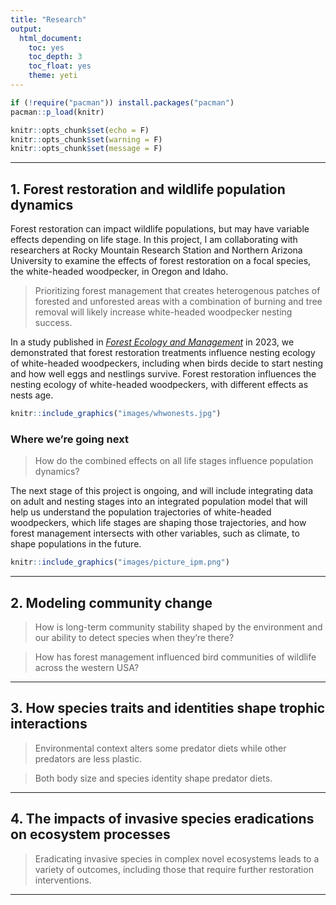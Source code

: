 ```yaml
---
title: "Research"
output:
  html_document:
    toc: yes
    toc_depth: 3
    toc_float: yes
    theme: yeti
---
```


```r

if (!require("pacman")) install.packages("pacman")
pacman::p_load(knitr)

knitr::opts_chunk$set(echo = F)
knitr::opts_chunk$set(warning = F)
knitr::opts_chunk$set(message = F)
```

```{=html}
<style>
body {text-align: left}
</style>
```

------------------------------------------------------------------------

## 1. Forest restoration and wildlife population dynamics

Forest restoration can impact wildlife populations, but may have variable effects depending on life stage. In this project, I am collaborating with researchers at Rocky Mountain Research Station and Northern Arizona University to examine the effects of forest restoration on a focal species, the white-headed woodpecker, in Oregon and Idaho. 

> Prioritizing forest management that creates heterogenous patches of forested and unforested areas with a combination of burning and tree removal will likely increase white-headed woodpecker nesting success.

In a study published in [_Forest Ecology and Management_](pdfs/Miller-terKuile_FEM2023.pdf) in 2023, we demonstrated that forest restoration treatments influence nesting ecology of white-headed woodpeckers, including when birds decide to start nesting and how well eggs and nestlings survive. Forest restoration influences the nesting ecology of white-headed woodpeckers, with different effects as nests age. 

```r
knitr::include_graphics("images/whwonests.jpg")
```

### Where we're going next

> How do the combined effects on all life stages influence population dynamics?

The next stage of this project is ongoing, and will include integrating data on adult and nesting stages into an integrated population model that will help us understand the population trajectories of white-headed woodpeckers, which life stages are shaping those trajectories, and how forest management intersects with other variables, such as climate, to shape populations in the future. 

```r
knitr::include_graphics("images/picture_ipm.png")
```

------------------------------------------------------------------------

## 2. Modeling community change

> How is long-term community stability shaped by the environment and our ability to detect species when they're there?


> How has forest management influenced bird  communities of wildlife across the western USA?

------------------------------------------------------------------------

## 3. How species traits and identities shape trophic interactions

> Environmental context alters some predator diets while other predators are less plastic.

> Both body size and species identity shape predator diets.

----------------------------------------------------------

## 4. The impacts of invasive species eradications on ecosystem processes

> Eradicating invasive species in complex novel ecosystems leads to a variety of outcomes, including those that require further restoration interventions.

------------------------------------------------------------------------
